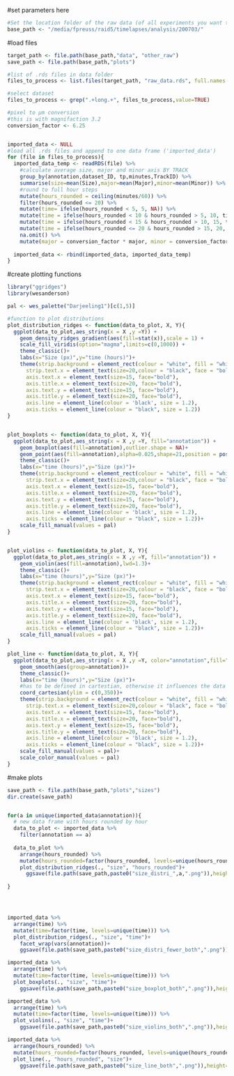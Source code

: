 #set parameters here
```r

#Set the location folder of the raw data (of all experiments you want to plot)
base_path <- "/media/fpreuss/raid5/timelapses/analysis/200703/"

```

#load files
```r

target_path <- file.path(base_path,"data", "other_raw")
save_path <- file.path(base_path,"plots")

#list of .rds files in data folder
files_to_process <- list.files(target_path, "raw_data.rds", full.names = TRUE, ignore.case = TRUE)

#select dataset
files_to_process <- grep(".+long.+", files_to_process,value=TRUE)

#pixel to µm conversion
#this is with magnifaction 3.2
conversion_factor <- 6.25


imported_data <- NULL
#load all .rds files and append to one data frame ('imported_data')
for (file in files_to_process){
  imported_data_temp <- readRDS(file) %>%
    #calculate average size, major and minor axis BY TRACK
    group_by(annotation,dataset_ID, tp,minutes,TrackID) %>%
    summarise(size=mean(Size),major=mean(Major),minor=mean(Minor)) %>%
    #round to full hour steps
    mutate(hours_rounded = ceiling(minutes/60)) %>%
    filter(hours_rounded <= 20) %>%
    mutate(time= ifelse(hours_rounded < 5, 5, NA)) %>%
    mutate(time = ifelse(hours_rounded < 10 & hours_rounded > 5, 10, time)) %>%
    mutate(time = ifelse(hours_rounded < 15 & hours_rounded > 10, 15, time)) %>%
    mutate(time = ifelse(hours_rounded <= 20 & hours_rounded > 15, 20, time)) %>%
    na.omit() %>%
    mutate(major = conversion_factor * major, minor = conversion_factor * minor)
  
  imported_data <- rbind(imported_data, imported_data_temp)  
}

```

#create plotting functions
```r
library("ggridges")
library(wesanderson)

pal <- wes_palette("Darjeeling1")[c(1,5)]

#function to plot distributions
plot_distribution_ridges <- function(data_to_plot, X, Y){ 
  ggplot(data_to_plot,aes_string(x = X ,y =Y)) +
    geom_density_ridges_gradient(aes(fill=stat(x)),scale = 1) +
    scale_fill_viridis(option="magma",limits=c(0,1000)) +
    theme_classic()+
    labs(x="Size (px)",y="time (hours)")+
    theme(strip.background = element_rect(colour = "white", fill = "white"),
      strip.text.x = element_text(size=20,colour = "black", face = "bold"),
      axis.text.x = element_text(size=15, face="bold"),
      axis.title.x = element_text(size=20, face="bold"),
      axis.text.y = element_text(size=15, face="bold"),
      axis.title.y = element_text(size=20, face="bold"),
      axis.line = element_line(colour = 'black', size = 1.2),
      axis.ticks = element_line(colour = "black", size = 1.2))
}


plot_boxplots <- function(data_to_plot, X, Y){ 
  ggplot(data_to_plot,aes_string(x = X ,y =Y, fill="annotation")) +
    geom_boxplot(aes(fill=annotation),outlier.shape = NA)+
    geom_point(aes(fill=annotation),alpha=0.025,shape=21,position = position_jitterdodge())+
    theme_classic()+
    labs(x="time (hours)",y="Size (px)")+
    theme(strip.background = element_rect(colour = "white", fill = "white"),
      strip.text.x = element_text(size=20,colour = "black", face = "bold"),
      axis.text.x = element_text(size=15, face="bold"),
      axis.title.x = element_text(size=20, face="bold"),
      axis.text.y = element_text(size=15, face="bold"),
      axis.title.y = element_text(size=20, face="bold"),
      axis.line = element_line(colour = 'black', size = 1.2),
      axis.ticks = element_line(colour = "black", size = 1.2))+
    scale_fill_manual(values = pal)
}


plot_violins <- function(data_to_plot, X, Y){ 
  ggplot(data_to_plot,aes_string(x = X ,y =Y, fill="annotation")) +
    geom_violin(aes(fill=annotation),lwd=1.3)+
    theme_classic()+
    labs(x="time (hours)",y="Size (px)")+
    theme(strip.background = element_rect(colour = "white", fill = "white"),
      strip.text.x = element_text(size=20,colour = "black", face = "bold"),
      axis.text.x = element_text(size=15, face="bold"),
      axis.title.x = element_text(size=20, face="bold"),
      axis.text.y = element_text(size=15, face="bold"),
      axis.title.y = element_text(size=20, face="bold"),
      axis.line = element_line(colour = 'black', size = 1.2),
      axis.ticks = element_line(colour = "black", size = 1.2))+
    scale_fill_manual(values = pal)
}

plot_line <- function(data_to_plot, X, Y){ 
  ggplot(data_to_plot,aes_string(x = X ,y =Y, color="annotation",fill="annotation")) +
    geom_smooth(aes(group=annotation))+
    theme_classic()+
    labs(x="time (hours)",y="Size (px)")+
    #has to be defined in cartestian, otherwise it influences the data that goes into the geom_smooth calculation
    coord_cartesian(ylim = c(0,350))+
    theme(strip.background = element_rect(colour = "white", fill = "white"),
      strip.text.x = element_text(size=20,colour = "black", face = "bold"),
      axis.text.x = element_text(size=15, face="bold"),
      axis.title.x = element_text(size=20, face="bold"),
      axis.text.y = element_text(size=15, face="bold"),
      axis.title.y = element_text(size=20, face="bold"),
      axis.line = element_line(colour = 'black', size = 1.2),
      axis.ticks = element_line(colour = "black", size = 1.2))+
    scale_fill_manual(values = pal)+
    scale_color_manual(values = pal)
}

```

#make plots
```r
save_path <- file.path(base_path,"plots","sizes")
dir.create(save_path)


for(a in unique(imported_data$annotation)){
  # new data frame with hours rounded by hour
  data_to_plot <- imported_data %>%
    filter(annotation == a)
  
  data_to_plot %>%
    arrange(hours_rounded) %>%
    mutate(hours_rounded=factor(hours_rounded, levels=unique(hours_rounded))) %>%
    plot_distribution_ridges(., "size", "hours_rounded")+
      ggsave(file.path(save_path,paste0("size_distri_",a,".png")),height=7,width=3.5)
  
}




imported_data %>%
  arrange(time) %>%
  mutate(time=factor(time, levels=unique(time))) %>%
  plot_distribution_ridges(., "size", "time")+
    facet_wrap(vars(annotation))+
    ggsave(file.path(save_path,paste0("size_distri_fewer_both",".png")),height=7,width=7)

imported_data %>%
  arrange(time) %>%
  mutate(time=factor(time, levels=unique(time))) %>%
  plot_boxplots(., "size", "time")+
    ggsave(file.path(save_path,paste0("size_boxplot_both",".png")),height=7,width=7)

imported_data %>%
  arrange(time) %>%
  mutate(time=factor(time, levels=unique(time))) %>%
  plot_violins(., "size", "time")+
    ggsave(file.path(save_path,paste0("size_violins_both",".png")),height=7,width=7)

imported_data %>%
  arrange(hours_rounded) %>%
  mutate(hours_rounded=factor(hours_rounded, levels=unique(hours_rounded))) %>%
  plot_line(., "hours_rounded", "size")+
    ggsave(file.path(save_path,paste0("size_line_both",".png")),height=7,width=7)

```
